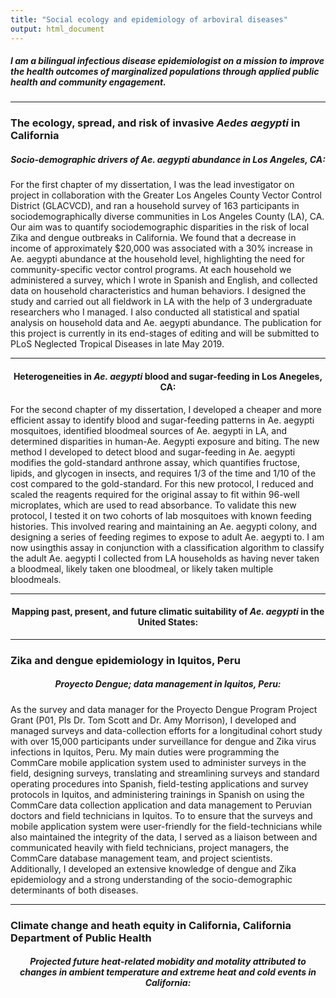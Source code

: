 ```yaml
---
title: "Social ecology and epidemiology of arboviral diseases"
output: html_document
---
```


<h5>I am a bilingual infectious disease epidemiologist on a mission to improve the health outcomes of marginalized populations through applied public health and community engagement.</h5>

***

<h3>
The ecology, spread, and risk of invasive  *Aedes aegypti* in California
</h3>

<center> <h5>
__Socio-demographic drivers of *Ae. aegypti* abundance in Los Angeles, CA:__ 
</h5></center>    

 For the first chapter of my dissertation, I was the lead investigator on project in collaboration with the Greater Los Angeles County Vector Control District (GLACVCD), and ran a household survey of 163 participants in sociodemographically diverse communities in Los Angeles County (LA), CA. Our aim was to quantify sociodemographic disparities in the risk of local Zika and dengue outbreaks in California. We found that a decrease in income of approximately $20,000 was associated with a 30% increase in Ae. aegypti abundance at the household level, highlighting the need for community-specific vector control programs. At each household we administered a survey, which I wrote in Spanish and English, and collected data on household characteristics and human behaviors. I designed the study and carried out all fieldwork in LA with the help of 3 undergraduate researchers who I managed. I also conducted all statistical and spatial analysis on household data and Ae. aegypti abundance. The publication for this project is currently in its end-stages of editing and will be submitted to PLoS Neglected Tropical Diseases in late May 2019.

***  

<center> <h4>
__Heterogeneities in *Ae. aegypti* blood and sugar-feeding in Los Anegeles, CA:__  
</h4></center>   

For the second chapter of my dissertation, I developed a cheaper and more efficient assay to identify blood and sugar-feeding patterns in Ae. aegypti mosquitoes, identified bloodmeal sources of Ae. aegypti in LA, and determined disparities in human-Ae. Aegypti exposure and biting. The new method I developed to detect blood and sugar-feeding in Ae. aegypti modifies the gold-standard anthrone assay, which quantifies fructose, lipids, and glycogen in insects, and requires 1/3 of the time and 1/10 of the cost compared to the gold-standard. For this new protocol, I reduced and scaled the reagents required for the original assay to fit within 96-well microplates, which are used to read absorbance. To validate this new protocol, I tested it on two cohorts of lab mosquitoes with known feeding histories. This involved rearing and maintaining an Ae. aegypti colony, and designing a series of feeding regimes to expose to adult Ae. aegypti to. I am now usingthis assay in conjunction with a classification algorithm to classify the adult Ae. aegypti I collected from LA households as having never taken a bloodmeal, likely taken one bloodmeal, or likely taken multiple bloodmeals. 

***  

<center> <h4>
__Mapping past, present, and future climatic suitability of *Ae. aegypti* in the United States:__  
</h4></center>   


***  
<h3>
Zika and dengue epidemiology in Iquitos, Peru
</h3>

<center> <h5>
__Proyecto Dengue; data management in Iquitos, Peru:__  
</h5></center>   

As the survey and data manager for the Proyecto Dengue Program Project Grant (P01, PIs Dr. Tom Scott and Dr. Amy Morrison), I developed and managed surveys and data-collection efforts for a longitudinal cohort study with over 15,000 participants under surveillance for dengue and Zika virus infections in Iquitos, Peru. My main duties were programming the CommCare mobile application system used to administer surveys in the field, designing surveys, translating and streamlining surveys and standard operating procedures into Spanish, field-testing applications and survey protocols in Iquitos, and administering trainings in Spanish on using the CommCare data collection application and data management to Peruvian doctors and field technicians in Iquitos. To to ensure that the surveys and mobile application system were user-friendly for the field-technicians while also maintained the integrity of the data, I served as a liaison between and communicated heavily with field technicians, project managers, the CommCare database management team, and project scientists. Additionally, I developed an extensive knowledge of dengue and Zika epidemiology and a strong understanding of the socio-demographic determinants of both diseases. 

***  

<h3>
Climate change and heath equity in California, California Department of Public Health
</h3>

<center> <h5>
__Projected future heat-related mobidity and motality attributed to changes in ambient temperature and extreme heat and cold events in California:__  
</h5></center>   

